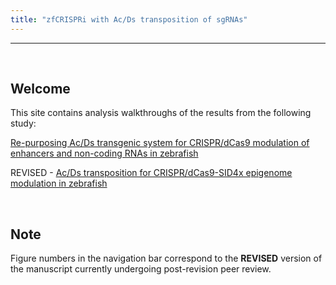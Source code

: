```yaml
---
title: "zfCRISPRi with Ac/Ds transposition of sgRNAs"
---
```


---

<br>

## Welcome

This site contains analysis walkthroughs of the results from the following study:

[Re-purposing Ac/Ds transgenic system for CRISPR/dCas9 modulation of enhancers and non-coding RNAs in zebrafish](https://www.biorxiv.org/content/10.1101/450684v2)

REVISED - [Ac/Ds transposition for CRISPR/dCas9-SID4x epigenome modulation in zebrafish](https://www.biorxiv.org/content/10.1101/450684v2)

<br>

## Note

Figure numbers in the navigation bar correspond to the **REVISED** version of the manuscript currently undergoing post-revision peer review.



